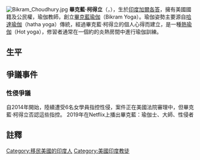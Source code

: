 {{expand|time=2015-04-06T00:07:04+00:00}}
{{unreferenced|time=2015-04-06T00:07:04+00:00}}
[[File:Bikram_Choudhury.jpg|thumb]]
'''畢克藍·柯得立'''（{{lang-en|Bikram Choudhury}}，{{bd|1946年|2月10日|||catIdx=Choudhury, Bikram}}），生於[[印度|印度]][[加爾各答|加爾各答]]，擁有美國國籍及公民權，瑜伽教師，創立[[畢克藍瑜伽|畢克藍瑜伽]]（Bikram Yoga）。瑜伽姿勢主要源自[[哈達瑜伽|哈達瑜伽]]（hatha yoga）傳統，經過畢克藍·柯得立的個人心得而建立，是一種[[熱瑜伽|熱瑜伽]]（Hot yoga），修習者通常在一個約{{convert|40|C}}的炎熱房間中進行瑜伽訓練。
==生平==
==爭議事件==
===性侵爭議===
自2014年開始，陸續遭受6名女學員指控性侵，案件正在美國法院審理中，但畢克藍·柯得立否認這些指控。
2019年在Netflix上播出畢克藍：瑜伽士、大師、性侵者

==註釋==
{{reflist}}
{{Authority control}}
{{DEFAULTSORT:Choudhury, Bikram}}

[[Category:移民美國的印度人|Category:移民美國的印度人]]
[[Category:美國印度教徒|Category:美國印度教徒]]
